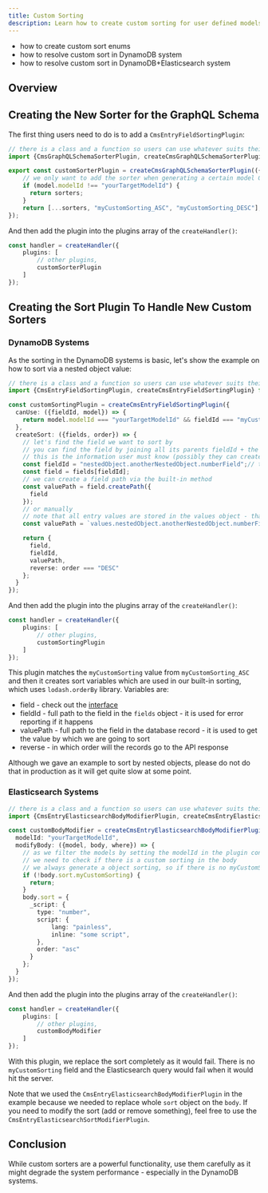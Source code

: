 ```yaml
---
title: Custom Sorting
description: Learn how to create custom sorting for user defined models
---
```



<Alert type="success" title="What you'll learn">

- how to create custom sort enums
- how to resolve custom sort in DynamoDB system
- how to resolve custom sort in DynamoDB+Elasticsearch system

</Alert>

## Overview


## Creating the New Sorter for the GraphQL Schema

The first thing users need to do is to add a `CmsEntryFieldSortingPlugin`:

```typescript apps/api/headlessCms/src/plugins/customSorterPlugin.ts
// there is a class and a function so users can use whatever suits their way of writing code
import {CmsGraphQLSchemaSorterPlugin, createCmsGraphQLSchemaSorterPlugin} from "@webiny/api-headless-cms"

export const customSorterPlugin = createCmsGraphQLSchemaSorterPlugin(({sorters, model}) => {
    // we only want to add the sorter when generating a certain model GraphQL Schema
    if (model.modelId !== "yourTargetModelId") {
      return sorters;
    }
    return [...sorters, "myCustomSorting_ASC", "myCustomSorting_DESC"];
});

```
And then add the plugin into the plugins array of the `createHandler()`:
```typescript apps/api/headlessCms/src/index.ts
const handler = createHandler({
    plugins: [
        // other plugins,
        customSorterPlugin
    ]
});
```

## Creating the Sort Plugin To Handle New Custom Sorters

### DynamoDB Systems


As the sorting in the DynamoDB systems is basic, let's show the example on how to sort via a nested object value:

```typescript apps/api/headlessCms/src/plugins/yourCustomSortPlugin.ts
// there is a class and a function so users can use whatever suits their way of writing code
import {CmsEntryFieldSortingPlugin, createCmsEntryFieldSortingPlugin} from "@webiny/api-headless-cms-ddb";

const customSortingPlugin = createCmsEntryFieldSortingPlugin({
  canUse: ({fieldId, model}) => {
    return model.modelId === "yourTargetModelId" && fieldId === "myCustomSorting";
  },
  createSort: ({fields, order}) => {
    // let's find the field we want to sort by
    // you can find the field by joining all its parents fieldId + the fieldId you want to sort by via a dot (.)
    // this is the information user must know (possibly they can create a finder for the field)
    const fieldId = "nestedObject.anotherNestedObject.numberField";// the fieldId is later on used in error report - if any
    const field = fields[fieldId];
    // we can create a field path via the built-in method
    const valuePath = field.createPath({
      field
    });
    // or manually
    // note that all entry values are stored in the values object - thats why it is in the beginning of the string
    const valuePath = `values.nestedObject.anotherNestedObject.numberField`;

    return {
      field,
      fieldId,
      valuePath,
      reverse: order === "DESC"
    };
  }
});
```
And then add the plugin into the plugins array of the `createHandler()`:
```typescript apps/api/headlessCms/src/index.ts
const handler = createHandler({
    plugins: [
        // other plugins,
        customSortingPlugin
    ]
});
```

This plugin matches the `myCustomSorting` value from `myCustomSorting_ASC` and then it creates sort variables which are used in our built-in sorting, which uses `lodash.orderBy` library.
Variables are:
* field - check out the [interface](https://github.com/webiny/webiny-js/blob/59046097e7dc93bd9b256999a4056a31ceb0f2e9/packages/api-headless-cms-ddb/src/operations/entry/filtering/types.ts#L13)
* fieldId - full path to the field in the `fields` object - it is used for error reporting if it happens
* valuePath - full path to the field in the database record - it is used to get the value by which we are going to sort
* reverse - in which order will the records go to the API response

<Alert type="warning">

Although we gave an example to sort by nested objects, please do not do that in production as it will get quite slow at some point.

</Alert>

### Elasticsearch Systems

```typescript apps/api/headlessCms/src/plugins/yourCustomSortPlugin.ts
// there is a class and a function so users can use whatever suits their way of writing code
import {CmsEntryElasticsearchBodyModifierPlugin, createCmsEntryElasticsearchBodyModifierPlugin} from "@webiny/api-headless-cms-ddb-es";

const customBodyModifier = createCmsEntryElasticsearchBodyModifierPlugin({
  modelId: "yourTargetModelId",
  modifyBody: ({model, body, where}) => {
    // as we filter the models by setting the modelId in the plugin configuration there is no need to do it again
    // we need to check if there is a custom sorting in the body
    // we always generate a object sorting, so if there is no myCustomSorting key - there is no custom sorting
    if (!body.sort.myCustomSorting) {
      return;
    }
    body.sort = {
      _script: {
        type: "number",
        script: {
            lang: "painless",
            inline: "some script",
        },
        order: "asc"
      }
    };
  }
});

```
And then add the plugin into the plugins array of the `createHandler()`:
```typescript apps/api/headlessCms/src/index.ts
const handler = createHandler({
    plugins: [
        // other plugins,
        customBodyModifier
    ]
});
```

With this plugin, we replace the sort completely as it would fail. There is no `myCustomSorting` field and the Elasticsearch query would fail when it would hit the server.


<Alert type="info">

Note that we used the `CmsEntryElasticsearchBodyModifierPlugin` in the example because we needed to replace whole `sort` object on the `body`. If you need to modify the sort (add or remove something), feel free to use the `CmsEntryElasticsearchSortModifierPlugin`.

</Alert>


## Conclusion

While custom sorters are a powerful functionality, use them carefully as it might degrade the system performance - especially in the DynamoDB systems.
